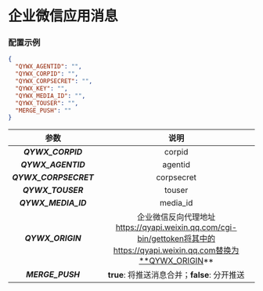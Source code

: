 
<Cards>
  <Card
    title="BARK"
    href="/settings/notify/bark"
  />
  <Card
    title="CoolPush"
    href="/settings/notify/coolpush"
  />
  <Card
    title="钉钉"
    href="/settings/notify/dingtalk"
  />
  <Card
    title="飞书"
    href="/settings/notify/feishu"
  />
  <Card
    title="PushPlus"
    href="/settings/notify/pushplus"
  />
  <Card
    title="Qmsg 酱"
    href="/settings/notify/qmsg"
  />
  <Card
    title="企业微信应用消息"
    href="/settings/notify/qywx"
  />
  <Card
    title="企业微信群机器人"
    href="/settings/notify/qywxrobot"
  />
  <Card
    title="Server 酱"
    href="/settings/notify/server"
  />
  <Card
    title="Telegram"
    href="/settings/notify/telegram"
  />
  <Card
    title="Server 酱 TURBO"
    href="/settings/notify/turbo"
  />
</Cards>

# 企业微信应用消息

### 配置示例

```json filename="config.json" copy
{
  "QYWX_AGENTID": "",
  "QYWX_CORPID": "",
  "QYWX_CORPSECRET": "",
  "QYWX_KEY": "",
  "QYWX_MEDIA_ID": "",
  "QYWX_TOUSER": "",
  "MERGE_PUSH": ""
}
```

|         参数          |                     说明                      |
| :-------------------: | :-------------------------------------------: |
|   _**QYWX_CORPID**_   |                    corpid                     |
|  _**QYWX_AGENTID**_   |                    agentid                    |
| _**QYWX_CORPSECRET**_ |                  corpsecret                   |
|   _**QYWX_TOUSER**_   |                    touser                     |
|  _**QYWX_MEDIA_ID**_  |                   media_id                    |
|  _**QYWX_ORIGIN**_  |           企业微信反向代理地址 https://qyapi.weixin.qq.com/cgi-bin/gettoken将其中的https://qyapi.weixin.qq.com替换为**QYWX_ORIGIN**                  |
|   _**MERGE_PUSH**_    | **true**: 将推送消息合并；**false**: 分开推送 |
